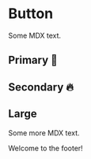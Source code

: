 
<Meta title="Components/Button" />

# Button

Some MDX text.

## Primary 🚀
<Canvas>
  <Story story={Primary} />
</Canvas>

## Secondary 🔥
<Story story={Secondary} />

## Large
Some more MDX text.
<Story story={Large} />

Welcome to the footer!
